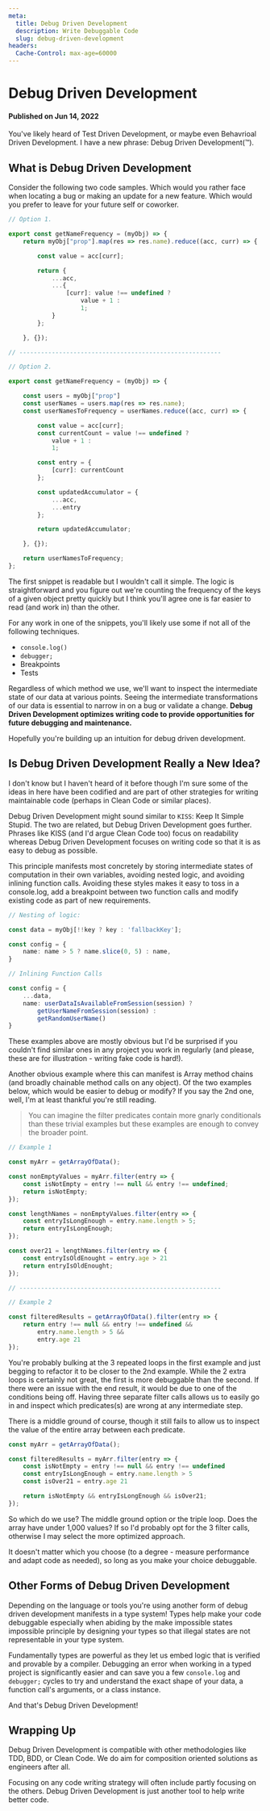 ```yaml
---
meta:
  title: Debug Driven Development
  description: Write Debuggable Code
  slug: debug-driven-development
headers:
  Cache-Control: max-age=60000
---
```



# Debug Driven Development
#### Published on Jun 14, 2022

You've likely heard of Test Driven Development, or maybe even Behavrioal Driven
Development. I have a new phrase: Debug Driven Development(™).

## What is Debug Driven Development

Consider the following two code samples. Which would you rather face when
locating a bug or making an update for a new feature. Which would you prefer to
leave for your future self or coworker.

```ts
// Option 1.

export const getNameFrequency = (myObj) => {
    return myObj["prop"].map(res => res.name).reduce((acc, curr) => {

        const value = acc[curr];

        return {
            ...acc,
            ...{
                [curr]: value !== undefined ?
                    value + 1 :
                    1;
            }
        };

    }, {});

// --------------------------------------------------------

// Option 2.

export const getNameFrequency = (myObj) => {

    const users = myObj["prop"]
    const userNames = users.map(res => res.name);
    const userNamesToFrequency = userNames.reduce((acc, curr) => {

        const value = acc[curr];
        const currentCount = value !== undefined ?
            value + 1 :
            1;

        const entry = {
            [curr]: currentCount
        };

        const updatedAccumulator = {
            ...acc,
            ...entry
        };

        return updatedAccumulator;

    }, {});

    return userNamesToFrequency;
};
```
The first snippet is readable but I wouldn't call it simple. The logic is
straightforward and you figure out we're counting the frequency of the keys of a
given object pretty quickly but I think you'll agree one is far easier to read
(and work in) than the other.

For any work in one of the snippets, you'll likely use some if not all of the
following techniques.

* `console.log()`
* `debugger;`
* Breakpoints
* Tests

Regardless of which method we use, we'll want to inspect the intermediate state
of our data at various points. Seeing the intermediate transformations of our
data is essential to narrow in on a bug or validate a change. **Debug Driven
Development optimizes writing code to provide opportunities for future
debugging and maintenance.**

Hopefully you're building up an intuition for debug driven development.

## Is Debug Driven Development Really a New Idea?

I don't know but I haven't heard of it before though I'm sure some of the ideas
in here have been codified and are part of other strategies for writing
maintainable code (perhaps in Clean Code or similar places).

Debug Driven Development might sound similar to `KISS`: Keep It Simple Stupid.
The two are related, but Debug Driven Development goes further. Phrases like
KISS (and I'd argue Clean Code too) focus on readability whereas Debug Driven
Development focuses on writing code so that it is as easy to debug as possible.

This principle manifests most concretely by storing intermediate states of
computation in their own variables, avoiding nested logic, and avoiding inlining
function calls. Avoiding these styles makes it easy to toss in a console.log,
add a breakpoint between two function calls and modify existing code as part of
new requirements.

```ts
// Nesting of logic:

const data = myObj[!!key ? key : 'fallbackKey'];

const config = {
	name: name > 5 ? name.slice(0, 5) : name,
}

// Inlining Function Calls

const config = {
	...data,
	name: userDataIsAvailableFromSession(session) ?
		getUserNameFromSession(session) :
		getRandomUserName()
}
```
These examples above are mostly obvious but I'd be surprised if you couldn't
find similar ones in any project you work in regularly (and please, these are
for illustration - writing fake code is hard!).

Another obvious example where this can manifest is Array method chains (and
broadly chainable method calls on any object). Of the two examples below, which
would be easier to debug or modify? If you say the 2nd one, well, I'm at least
thankful you're still reading.

> You can imagine the filter predicates contain more gnarly conditionals than
> these trivial examples but these examples are enough to convey the broader
> point.

```ts
// Example 1

const myArr = getArrayOfData();

const nonEmptyValues = myArr.filter(entry => {
	const isNotEmpty = entry !== null && entry !== undefined;
	return isNotEmpty;
});

const lengthNames = nonEmptyValues.filter(entry => {
	const entryIsLongEnough = entry.name.length > 5;
	return entryIsLongEnough;
});

const over21 = lengthNames.filter(entry => {
	const entryIsOldEnought = entry.age > 21
	return entryIsOldEnought;
});

// --------------------------------------------------------

// Example 2

const filteredResults = getArrayOfData().filter(entry => {
    return entry !== null && entry !== undefined &&
		entry.name.length > 5 &&
		entry.age 21
});
```

You're probably bulking at the 3 repeated loops in the first example and just
begging to refactor it to be closer to the 2nd example. While the 2 extra loops
is certainly not great, the first is more debuggable than the second. If there
were an issue with the end result, it would be due to one of the conditions
being off. Having three separate filter calls allows us to easily go in and
inspect which predicates(s) are wrong at any intermediate step.

There is a middle ground of course, though it still fails to allow us to inspect
the value of the entire array between each predicate.

```ts
const myArr = getArrayOfData();

const filteredResults = myArr.filter(entry => {
    const isNotEmpty = entry !== null && entry !== undefined
    const entryIsLongEnough = entry.name.length > 5
    const isOver21 = entry.age 21

    return isNotEmpty && entryIsLongEnough && isOver21;
});
```

So which do we use? The middle ground option or the triple loop. Does the array
have under 1,000 values? If so I'd probably opt for the 3 filter calls,
otherwise I may select the more optimized approach.

It doesn't matter which you choose (to a degree - measure performance and adapt
code as needed), so long as you make your choice debuggable.

## Other Forms of Debug Driven Development

Depending on the language or tools you're using another form of debug driven
development manifests in a type system! Types help make your code debuggable
especially when abiding by the make impossible states impossible principle by
designing your types so that illegal states are not representable in your
type system.

Fundamentally types are powerful as they let us embed logic that is verified and
provable by a compiler. Debugging an error when working in a typed project is
significantly easier and can save you a few `console.log` and `debugger;` cycles
to try and understand the exact shape of your data, a function call's arguments,
or a class instance.

And that's Debug Driven Development!

## Wrapping Up

Debug Driven Development is compatible with other methodologies like TDD, BDD,
or Clean Code. We do aim for composition oriented solutions as engineers after
all.

Focusing on any code writing strategy will often include partly focusing on the
others. Debug Driven Development is just another tool to help write better code.
